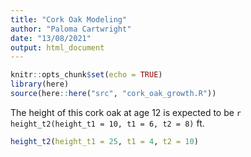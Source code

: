 ```yaml
---
title: "Cork Oak Modeling"
author: "Paloma Cartwright"
date: "13/08/2021"
output: html_document
---
```


```r
knitr::opts_chunk$set(echo = TRUE)
library(here)
source(here::here("src", "cork_oak_growth.R"))
```

The height of this cork oak at age 12 is expected to be `r height_t2(height_t1 = 10, t1 = 6, t2 = 8)` ft. 

```r

height_t2(height_t1 = 25, t1 = 4, t2 = 10)

```

